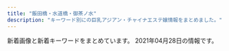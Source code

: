 ```yaml
---
title: "飯田橋・水道橋・御茶ノ水"
description: "キーワード別にの巨乳アジアン・チャイナエステ嬢情報をまとめました。"
---
```


新着画像と新着キーワードをまとめています。
2021年04月28日の情報です。

<DmmAffiliateIns />
<KeywordTable
  shops={
    [
    {
        "url": "http://aromalucky.xyz/",
        "station": "\u5c0f\u5ddd\u753a\u99c5B4",
        "keywords": {},
        "img_links": [
            "http://aromalucky.xyz/wp-content/uploads/2019/05/01_02.png",
            "https://i2.wp.com/aromalucky.xyz/wp-content/uploads/2019/05/03.png",
            "https://i2.wp.com/aromalucky.xyz/wp-content/uploads/2017/12/02.jpg",
            "https://i1.wp.com/aromalucky.xyz/wp-content/uploads/2019/10/20.jpg",
            "https://i0.wp.com/aromalucky.xyz/wp-content/uploads/2019/05/15.jpg",
            "https://i0.wp.com/aromalucky.xyz/wp-content/uploads/2019/04/13.jpg",
            "https://i2.wp.com/aromalucky.xyz/wp-content/uploads/2017/12/03-1.jpg",
            "https://i0.wp.com/aromalucky.xyz/wp-content/uploads/2017/12/05-1.jpg",
            "https://i2.wp.com/aromalucky.xyz/wp-content/uploads/2019/04/14.jpg",
            "https://i1.wp.com/aromalucky.xyz/wp-content/uploads/2017/12/04-1.jpg",
            "https://i2.wp.com/aromalucky.xyz/wp-content/uploads/2017/12/08.jpg",
            "https://i2.wp.com/aromalucky.xyz/wp-content/uploads/2020/09/21.jpg",
            "https://i1.wp.com/aromalucky.xyz/wp-content/uploads/2019/05/16.jpg",
            "https://i2.wp.com/aromalucky.xyz/wp-content/uploads/2019/04/12.jpg",
            "https://i0.wp.com/aromalucky.xyz/wp-content/uploads/2019/05/02.png"
        ],
        "name": "\u30a2\u30ed\u30de\u30e9\u30c3\u30ad\u30fc"
    },
    {
        "name": "\u30e9\u30d4\u30b9",
        "img_links": [
            "http://rapisu.tokyo/images/mobile.png",
            "http://rapisu.tokyo/images/tiao.png",
            "http://rapisu.tokyo/images/zi_staff.png",
            "http://rapisu.tokyo/images/flash.jpg",
            "http://rapisu.tokyo/images/meihui.jpg",
            "http://rapisu.tokyo/images/end.png",
            "http://rapisu.tokyo/images/r1.jpg",
            "http://rapisu.tokyo/images/flash1.jpg",
            "http://rapisu.tokyo/images/r3.jpg",
            "http://rapisu.tokyo/images/r2.jpg",
            "http://rapisu.tokyo/images/mika.jpg",
            "http://rapisu.tokyo/images/top.png",
            "http://rapisu.tokyo/images/g0.jpg"
        ],
        "station": "\u795e\u4fdd\u753a\u99c5A7\u51fa\u53e3",
        "url": "http://rapisu.tokyo/",
        "keywords": {
            "C": 7
        }
    },
    {
        "station": "\u725b\u8fbc\u795e\u697d\u5742\u99c5A2\u51fa\u53e3",
        "img_links": [
            "https://raku-relax.tokyo/wp-content/themes/este/img/tel03.png",
            "https://raku-relax.tokyo/wp-content/uploads/2020/10/ertyurakura.jpg",
            "https://raku-relax.tokyo/wp-content/uploads/2021/04/8721rakura.jpg",
            "https://raku-relax.tokyo/wp-content/uploads/2020/04/siuaytfsa.jpg",
            "https://raku-relax.tokyo/wp-content/themes/este/img/top-img01.png",
            "https://raku-relax.tokyo/wp-content/themes/este/img/tel_footer.png",
            "https://raku-relax.tokyo/wp-content/themes/este/img/top-img05.png",
            "https://raku-relax.tokyo/wp-content/uploads/2021/04/98976890rakura.jpg",
            "https://raku-relax.tokyo/wp-content/themes/este/img/3.jpg",
            "https://raku-relax.tokyo/wp-content/themes/este/img/4.jpg",
            "https://raku-relax.tokyo/wp-content/uploads/2020/01/897sarakura.jpg",
            "https://raku-relax.tokyo/wp-content/themes/este/img/tel_header.png",
            "https://raku-relax.tokyo/wp-content/themes/este/img/top-img04.png",
            "https://raku-relax.tokyo/wp-content/uploads/2020/10/28917rakura.jpg",
            "https://raku-relax.tokyo/wp-content/uploads/2021/01/1211rakura.jpg",
            "https://raku-relax.tokyo/wp-content/uploads/2020/04/1234sertdyf.jpg",
            "https://raku-relax.tokyo/wp-content/themes/este/img/2.jpg",
            "https://raku-relax.tokyo/wp-content/themes/este/img/tel.png",
            "https://raku-relax.tokyo/wp-content/uploads/2020/11/9897621rakura.jpg",
            "https://raku-relax.tokyo/wp-content/themes/este/img/top-img03.png",
            "https://raku-relax.tokyo/wp-content/uploads/2018/12/4567rakura.jpg",
            "https://raku-relax.tokyo/wp-content/uploads/2020/01/y45a121.jpg",
            "https://raku-relax.tokyo/wp-content/uploads/2018/12/satfuygihoj.jpg",
            "https://raku-relax.tokyo/wp-content/themes/este/img/tel02.png",
            "https://raku-relax.tokyo/wp-content/uploads/2020/11/oiuarakura.jpg",
            "https://raku-relax.tokyo/wp-content/themes/este/img/1.jpg",
            "https://raku-relax.tokyo/wp-content/themes/este/img/top-img02.png"
        ],
        "url": "https://raku-relax.tokyo/",
        "keywords": {
            "E": 6,
            "C": 22,
            "D": 14
        },
        "name": "\u697d\u697d"
    },
    {
        "name": "\u30d3\u30fc\u30ca\u30b9",
        "station": "JR\u6c34\u9053\u6a4b\u99c5\u6771\u53e3",
        "url": "http://venus.tyo.cm/",
        "keywords": {
            "E": 4,
            "83": 8,
            "D": 18,
            "84": 4,
            "89": 5,
            "85": 6,
            "F": 5,
            "88": 4
        },
        "img_links": [
            "http://venus.tyo.cm/photos/sites/40/2020/08/2020083109075848.jpeg",
            "http://venus.tyo.cm/photos/sites/40/2020/08/2020083109075784.jpeg",
            "http://venus.tyo.cm/photos/sites/40/2020/08/2020083109075883.jpeg",
            "http://venus.tyo.cm/images/spmainimg.jpg",
            "http://venus.tyo.cm/photos/sites/40/2020/09/2020090907201348.jpeg",
            "http://venus.tyo.cm/images/mainimg.jpg",
            "http://venus.tyo.cm/photos/sites/40/2020/08/2020083109075912.jpeg",
            "http://venus.tyo.cm/photos/sites/40/2020/08/2020083109075781.jpeg",
            "http://venus.tyo.cm/photos/sites/40/2020/08/2020083109075685.jpeg",
            "http://venus.tyo.cm/photos/sites/40/2020/09/2020091012404045.jpeg",
            "http://venus.tyo.cm/images/pagetop.png",
            "http://venus.tyo.cm/photos/sites/40/2020/08/2020083109075581.jpeg",
            "http://venus.tyo.cm/photos/sites/40/2020/10/202010021052282.jpeg",
            "http://venus.tyo.cm/images/top.png"
        ]
    },
    {
        "url": "https://kira.uouono.com/",
        "keywords": {},
        "img_links": [],
        "station": "\u795e\u4fdd\u753a\u99c5A1\u51fa\u53e3",
        "name": "\u30ad\u30e9\u30e9"
    },
    {
        "keywords": {},
        "url": "http://www.pilink.xyz/",
        "name": "\u30c1\u30e5\u30fc\u30ea\u30c3\u30d7",
        "station": "JR\u6c34\u9053\u6a4b\u99c5\u6771\u53e3",
        "img_links": [
            "http://www.pilink.xyz/style/concept.jpg",
            "http://www.pilink.xyz/uploads/210420/1-210420150221a8.jpg",
            "http://www.pilink.xyz/style/sm.jpg",
            "http://www.pilink.xyz/uploads/181018/sys2.jpg",
            "http://www.pilink.xyz/style/staff_t.jpg",
            "http://www.pilink.xyz/uploads/210420/1-210420151411422.png",
            "http://www.pilink.xyz/style/ta.jpg",
            "http://www.pilink.xyz/uploads/210420/1-21042015013J02.jpg",
            "http://www.pilink.xyz/style/news.jpg",
            "http://www.pilink.xyz/uploads/181018/rec2.png",
            "http://www.pilink.xyz/style/head1.jpg",
            "http://www.pilink.xyz/style/line.png",
            "http://www.pilink.xyz/style/mobile.jpg"
        ]
    },
    {
        "name": "\u60a0 \u3086\u3046",
        "img_links": [
            "http://yu.xyz.mn/images/room4.jpg",
            "http://yu.xyz.mn/images/ac1.jpg",
            "http://yu.xyz.mn/images/room1.jpg",
            "http://yu.xyz.mn/photos/sites/91/2020/02/2020022305370017.jpg",
            "http://yu.xyz.mn/images/ac5.jpg",
            "http://yu.xyz.mn/images/s_staff.jpg",
            "http://yu.xyz.mn/images/top.jpg",
            "http://yu.xyz.mn/images/s_news.jpg",
            "http://yu.xyz.mn/images/room2.jpg",
            "http://yu.xyz.mn/photos/sites/91/2019/12/2019122702252767.jpg",
            "http://yu.xyz.mn/photos/sites/91/2020/04/2020040807282190.jpg",
            "http://yu.xyz.mn/images/room3.jpg",
            "http://yu.xyz.mn/images/ac2.jpg",
            "http://yu.xyz.mn/photos/sites/91/2019/12/2019122702252691.jpg",
            "http://yu.xyz.mn/images/ac6.jpg",
            "http://yu.xyz.mn/photos/sites/91/2019/12/2019122901424384.jpg",
            "http://yu.xyz.mn/photos/sites/91/2021/01/2021012205451889.jpg",
            "http://yu.xyz.mn/images/ac4.jpg",
            "http://yu.xyz.mn/images/s_shedule.jpg",
            "http://yu.xyz.mn/images/ac3.jpg",
            "http://yu.xyz.mn/images/mobile.jpg"
        ],
        "keywords": {
            "87": 7,
            "C": 20,
            "86": 7,
            "D": 35,
            "84": 7,
            "85": 21
        },
        "url": "http://yu.xyz.mn/",
        "station": "JR\u6c34\u9053\u6a4b\u99c5\u897f\u53e3"
    },
    {
        "img_links": [
            "https://suidobashi-mensesthe.com/room/6-s.jpg",
            "https://suidobashi-mensesthe.com/icon/facebook.png",
            "https://suidobashi-mensesthe.com/room/1-s.jpg",
            "https://suidobashi-mensesthe.com/staff/midori-l3.jpg",
            "https://suidobashi-mensesthe.com/room/2-l.jpg",
            "https://suidobashi-mensesthe.com/staff/rina-s1.jpg",
            "https://suidobashi-mensesthe.com/mens-esthe-massage/2021/04/20/rina-s1.jpg",
            "https://suidobashi-mensesthe.com/images/qrcode.png",
            "https://suidobashi-mensesthe.com/staff/midori-s2.jpg",
            "https://suidobashi-mensesthe.com/staff/yui-l2.jpg",
            "https://suidobashi-mensesthe.com/staff/yui-s3.jpg",
            "https://suidobashi-mensesthe.com/room/4-s.jpg",
            "https://suidobashi-mensesthe.com/icon/google_plus.png",
            "https://suidobashi-mensesthe.com/button/home.png",
            "https://suidobashi-mensesthe.com/room/3-s.jpg",
            "https://suidobashi-mensesthe.com/room/5-l.jpg",
            "https://suidobashi-mensesthe.com/room/esthe2.jpg",
            "https://suidobashi-mensesthe.com/staff/3.jpg",
            "https://suidobashi-mensesthe.com/images/flower.png",
            "https://suidobashi-mensesthe.com/staff/2.jpg",
            "https://suidobashi-mensesthe.com/images/main1.jpg",
            "https://suidobashi-mensesthe.com/room/esthe3.jpg",
            "https://suidobashi-mensesthe.com/staff/midori-s1.jpg",
            "https://suidobashi-mensesthe.com/staff/midori-l1.jpg",
            "https://suidobashi-mensesthe.com/icon/twitter.png",
            "https://suidobashi-mensesthe.com/button/blog.png",
            "https://suidobashi-mensesthe.com/images/clear.png",
            "https://suidobashi-mensesthe.com/staff/midori-l2.jpg",
            "https://suidobashi-mensesthe.com/room/3-l.jpg",
            "https://suidobashi-mensesthe.com/room/4-l.jpg",
            "https://suidobashi-mensesthe.com/staff/yui-s1.jpg",
            "https://suidobashi-mensesthe.com/staff/0.jpg",
            "https://suidobashi-mensesthe.com/images/footer-r.png",
            "https://suidobashi-mensesthe.com/images/covit19.jpg",
            "https://suidobashi-mensesthe.com/room/2-s.jpg",
            "https://suidobashi-mensesthe.com/staff/rina-l1.jpg",
            "https://suidobashi-mensesthe.com/room/6-l.jpg",
            "https://suidobashi-mensesthe.com/room/esthe1.jpg",
            "https://suidobashi-mensesthe.com/staff/6.jpg",
            "https://suidobashi-mensesthe.com/room/1-l.jpg",
            "https://suidobashi-mensesthe.com/staff/yui-s2.jpg",
            "https://suidobashi-mensesthe.com/staff/1.jpg",
            "https://suidobashi-mensesthe.com/button/staff.png",
            "https://suidobashi-mensesthe.com/images/header3.png",
            "https://suidobashi-mensesthe.com/images/footer-l.png",
            "https://suidobashi-mensesthe.com/icon/line.png",
            "https://suidobashi-mensesthe.com/images/main-sp.jpg",
            "https://suidobashi-mensesthe.com/images/prin-video2.jpg",
            "https://suidobashi-mensesthe.com/room/5-s.jpg",
            "https://suidobashi-mensesthe.com/staff/yui-l1.jpg",
            "https://suidobashi-mensesthe.com/staff/midori-s3.jpg",
            "https://suidobashi-mensesthe.com/staff/yui-l3.jpg"
        ],
        "name": "\u30d7\u30ea\u30f3",
        "url": "https://suidobashi-mensesthe.com/",
        "station": "JR\u6c34\u9053\u6a4b\u99c5\u897f\u53e3",
        "keywords": {
            "\u30bb\u30af\u30b7\u30fc": 3,
            "\u80f8": 3
        }
    },
    {
        "url": "https://izumi-esthe.tokyo/",
        "img_links": [
            "https://izumi-esthe.tokyo/wp-content/uploads/2021/02/15drtyfugihoas-1.jpg",
            "https://izumi-esthe.tokyo/wp-content/uploads/2021/02/9897621iyashinoizumi-1.jpg",
            "https://izumi-esthe.tokyo/wp-content/uploads/2021/02/1iyashinoizumi.jpg",
            "https://izumi-esthe.tokyo/wp-content/themes/este/img/top-img01b.png",
            "https://izumi-esthe.tokyo/wp-content/uploads/2021/02/1111iyashinoizumi-2.jpg",
            "https://izumi-esthe.tokyo/wp-content/uploads/2021/02/10cfyguvbhj-1.jpg",
            "https://izumi-esthe.tokyo/wp-content/uploads/2021/02/121dfghiyashinoizumi-1.jpg",
            "https://izumi-esthe.tokyo/wp-content/uploads/2021/02/13ydtfuygiuhsa-1.jpg",
            "https://izumi-esthe.tokyo/wp-content/uploads/2021/02/876521iyashinoizumi-1.jpg",
            "https://izumi-esthe.tokyo/wp-content/uploads/2021/02/2221iyashinoizumi.jpg",
            "https://izumi-esthe.tokyo/wp-content/uploads/2021/02/8765iyashinoizumi.jpg",
            "https://izumi-esthe.tokyo/wp-content/themes/este/img/tel_header.png",
            "https://izumi-esthe.tokyo/wp-content/themes/este/img/top-img03.png",
            "https://izumi-esthe.tokyo/wp-content/uploads/2021/02/WechatIMG595.jpeg",
            "https://izumi-esthe.tokyo/wp-content/themes/este/img/1.jpg",
            "https://izumi-esthe.tokyo/wp-content/uploads/2021/02/3serdtfygui.jpg",
            "https://izumi-esthe.tokyo/wp-content/uploads/2021/02/897s6aiyashinoizumi-1.jpg",
            "https://izumi-esthe.tokyo/wp-content/uploads/2021/02/9087saiyashinoizumi.jpg",
            "https://izumi-esthe.tokyo/wp-content/uploads/2021/02/kuy1iyashinoizumi.jpg",
            "https://izumi-esthe.tokyo/wp-content/uploads/2021/02/5678iyashinoizumi.jpg",
            "https://izumi-esthe.tokyo/wp-content/uploads/2021/02/999iyashinoizumi-1.jpg",
            "https://izumi-esthe.tokyo/wp-content/uploads/2021/02/iyashinoizumi.jpg",
            "https://izumi-esthe.tokyo/wp-content/uploads/2021/02/8765421iyashinoizumi.jpg",
            "https://izumi-esthe.tokyo/wp-content/themes/este/img/4.jpg",
            "https://izumi-esthe.tokyo/wp-content/uploads/2021/02/3111112iyashinoizumi.jpg",
            "https://izumi-esthe.tokyo/wp-content/uploads/2021/03/312121iyashinoizumi.jpg",
            "https://izumi-esthe.tokyo/wp-content/uploads/2021/03/WechatIMG1357.jpeg",
            "https://izumi-esthe.tokyo/wp-content/themes/este/img/2.jpg",
            "https://izumi-esthe.tokyo/wp-content/uploads/2021/02/1111iyashinoizumi.jpg",
            "https://izumi-esthe.tokyo/wp-content/themes/este/img/6.jpg",
            "https://izumi-esthe.tokyo/wp-content/uploads/2021/02/88iyashinoizumi-1.jpg",
            "https://izumi-esthe.tokyo/wp-content/uploads/2021/02/121iyashinoizumi.jpg",
            "https://izumi-esthe.tokyo/wp-content/themes/este/img/top-img01.png",
            "https://izumi-esthe.tokyo/wp-content/themes/este/img/5.jpg",
            "https://izumi-esthe.tokyo/wp-content/uploads/2021/02/1iyashinoizumi-1.jpg",
            "https://izumi-esthe.tokyo/wp-content/uploads/2021/02/111iyashinoizumi.jpg",
            "https://izumi-esthe.tokyo/wp-content/uploads/2021/04/WechatIMG179-scaled.jpeg",
            "https://izumi-esthe.tokyo/wp-content/uploads/2021/03/3121iyashinoizumi.jpg",
            "https://izumi-esthe.tokyo/wp-content/uploads/2021/02/211iyashinoizumi.jpg",
            "https://izumi-esthe.tokyo/wp-content/uploads/2021/02/2iyashinoizumi.jpg",
            "https://izumi-esthe.tokyo/wp-content/uploads/2021/02/98767689iyashinoizumi.jpg",
            "https://izumi-esthe.tokyo/wp-content/themes/este/img/top-img01a.png",
            "https://izumi-esthe.tokyo/wp-content/uploads/2021/02/9fxdytugvyibha-1.jpg",
            "https://izumi-esthe.tokyo/wp-content/themes/este/img/top-img02f.png",
            "https://izumi-esthe.tokyo/wp-content/uploads/2021/02/9876iyashinoizumi.jpg",
            "https://izumi-esthe.tokyo/wp-content/uploads/2021/02/77iyashinoizumi.jpg",
            "https://izumi-esthe.tokyo/wp-content/themes/este/img/tel_footer.png",
            "https://izumi-esthe.tokyo/wp-content/uploads/2021/02/15dfuygihoinp-1.jpg",
            "https://izumi-esthe.tokyo/wp-content/themes/este/img/top-img04.png",
            "https://izumi-esthe.tokyo/wp-content/uploads/2021/02/8765iyashinoizumi-1.jpg",
            "https://izumi-esthe.tokyo/wp-content/themes/este/img/3.jpg",
            "https://izumi-esthe.tokyo/wp-content/uploads/2021/02/14drtyfugiho-1.jpg",
            "https://izumi-esthe.tokyo/wp-content/uploads/2021/04/WechatIMG866.jpeg",
            "https://izumi-esthe.tokyo/wp-content/themes/este/img/call.png",
            "https://izumi-esthe.tokyo/wp-content/uploads/2021/02/999iyashinoizumi.jpg",
            "https://izumi-esthe.tokyo/wp-content/uploads/2021/02/3111iyashinoizumi.jpg"
        ],
        "keywords": {
            "C": 12,
            "G": 3,
            "E": 19,
            "D": 59
        },
        "station": "\u5c0f\u5ddd\u753a\u99c5B5\u51fa\u53e3",
        "name": "\u7652\u3057\u306e\u6cc9"
    },
    {
        "station": "JR\u6c34\u9053\u6a4b\u99c5\u897f\u53e3",
        "keywords": {
            "C": 17
        },
        "name": "Lime",
        "img_links": [
            "http://sln-relax.com/scdl/staff/10031.jpg",
            "http://sln-relax.com/pic/head.png",
            "http://sln-relax.com/scdl/staff/10071.jpg",
            "http://sln-relax.com/img/ttl_rec.jpg",
            "http://sln-relax.com/pic/topimg3.jpg",
            "http://sln-relax.com/img/ttl_staff.png",
            "http://sln-relax.com/pic/topimg2.jpg",
            "http://sln-relax.com/img/ttl_concept.jpg",
            "http://sln-relax.com/img/ttl_mobile.jpg",
            "http://sln-relax.com/i/files/girl01.jpg",
            "http://sln-relax.com/scdl/staff/10081.jpg",
            "http://sln-relax.com/scdl/staff/10061.jpg",
            "http://sln-relax.com/scdl/staff/10021.jpg",
            "http://sln-relax.com/img/ttl_tnew.jpg",
            "http://sln-relax.com/img/att.jpg",
            "http://sln-relax.com/scdl/staff/10011.jpg",
            "http://sln-relax.com/pic/topimg1.jpg",
            "http://sln-relax.com/scdl/staff/10051.jpg",
            "http://sln-relax.com/i/files/homeimg.jpg",
            "http://sln-relax.com/scdl/staff/10041.jpg",
            "http://sln-relax.com/i/files/girl02.jpg"
        ],
        "url": "http://sln-relax.com/"
    },
    {
        "name": "\u306f\u306a\u3073",
        "url": "http://jinbocho.xyz/",
        "station": "\u795e\u4fdd\u753a\u99c5A5\u51fa\u53e3",
        "keywords": {},
        "img_links": [
            "http://jinbocho.xyz/images/left3.png",
            "http://jinbocho.xyz/images/top1.jpg",
            "http://jinbocho.xyz/images/face.png",
            "http://jinbocho.xyz/images/gr.jpg",
            "http://jinbocho.xyz/images/r1.jpg",
            "http://jinbocho.xyz/images/r3.jpg",
            "http://jinbocho.xyz/images/top2.jpg",
            "http://jinbocho.xyz/images/g9.jpg",
            "http://jinbocho.xyz/images/miki.jpg",
            "http://jinbocho.xyz/images/g10.jpg",
            "http://jinbocho.xyz/images/yuki.jpg",
            "http://jinbocho.xyz/images/g0.jpg",
            "http://jinbocho.xyz/images/r4.jpg",
            "http://jinbocho.xyz/images/mobile.png",
            "http://jinbocho.xyz/images/r2.jpg",
            "http://jinbocho.xyz/images/new-tit.png",
            "http://jinbocho.xyz/images/g2.jpg",
            "http://jinbocho.xyz/images/r6.jpg",
            "http://jinbocho.xyz/images/a2.jpg",
            "http://jinbocho.xyz/images/zi.png",
            "http://jinbocho.xyz/images/new-tit3.png",
            "http://jinbocho.xyz/images/g1.jpg",
            "http://jinbocho.xyz/images/g8.jpg",
            "http://jinbocho.xyz/images/a5.jpg",
            "http://jinbocho.xyz/images/haru.jpg",
            "http://jinbocho.xyz/images/yuk.jpg",
            "http://jinbocho.xyz/images/s_staff.png",
            "http://jinbocho.xyz/images/a4.jpg",
            "http://jinbocho.xyz/images/a1.jpg",
            "http://jinbocho.xyz/images/mika.jpg",
            "http://jinbocho.xyz/images/g7.jpg",
            "http://jinbocho.xyz/images/gb01.png",
            "http://jinbocho.xyz/images/r5.jpg",
            "http://jinbocho.xyz/images/a3.jpg"
        ]
    }
]
}
/>
<DmmAffiliateScript />
